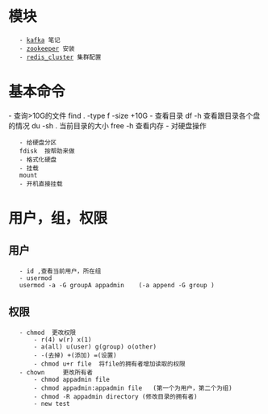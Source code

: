 = 模块 =
    - [[kafka]] 笔记
    - [[zookeeper]] 安装
    - [[redis_cluster]] 集群配置

= 基本命令 =
- 查询>10G的文件
find . -type f -size +10G
- 查看目录
df -h 查看跟目录各个盘的情况
du -sh . 当前目录的大小
free -h 查看内存
- 对硬盘操作
    - 给硬盘分区
    fdisk  按帮助来做
    - 格式化硬盘
    - 挂载
    mount 
    - 开机直接挂载
= 用户，组，权限 =
== 用户 ==
    - id ,查看当前用户，所在组
    - usermod
    usermod -a -G groupA appadmin    (-a append -G group )
== 权限 ==
    - chmod  更改权限
        - r(4) w(r) x(1)   
        - a(all) u(user) g(group) o(other)    
        - -(去掉) +(添加) =(设置)
        - chmod u+r file  将file的拥有者增加读取的权限
    - chown     更改所有者  
        - chmod appadmin file      
        - chmod appadmin:appadmin file   (第一个为用户，第二个为组)
        - chmod -R appadmin directory (修改目录的拥有者)
        - new test
